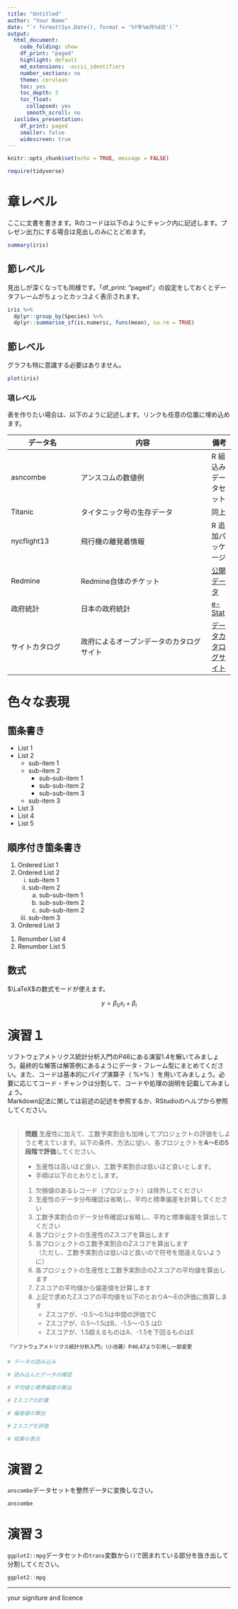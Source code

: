 ```yaml
---
title: "Untitled"
author: "Your Name"
date: "`r format(Sys.Date(), format = '%Y年%m月%d日')`"
output:
  html_document:
    code_folding: show
    df_print: "paged"
    highlight: default
    md_extensions: -ascii_identifiers
    number_sections: no
    theme: cerulean
    toc: yes
    toc_depth: 3
    toc_float:
      collapsed: yes
      smooth_scroll: no
  ioslides_presentation:
    df_print: paged
    smaller: false
    widescreen: true
---
```


```r
knitr::opts_chunk$set(echo = TRUE, message = FALSE)

require(tidyverse)
```

# 章レベル
ここに文書を書きます。Rのコードは以下のようにチャンク内に記述します。プレゼン出力にする場合は見出しのみにとどめます。  

```r
summary(iris)
```

## 節レベル
見出しが深くなっても同様です。「df_print: "paged"」の設定をしておくとデータフレームがちょっとカッコよく表示されます。  

```r
iris %>% 
  dplyr::group_by(Species) %>% 
  dplyr::summarise_if(is.numeric, funs(mean), na.rm = TRUE)
```

## 節レベル
グラフも特に意識する必要はありません。  
```r
plot(iris)
```

### 項レベル
表を作りたい場合は、以下のように記述します。リンクも任意の位置に埋め込めます。  

データ名       | 内容                       | 備考
---------------|----------------------------|-----
asncombe       | アンスコムの数値例         | R 組込みデータセット
Titanic        | タイタニック号の生存データ | 同上
nycflight13    | 飛行機の離発着情報         | R 追加パッケージ
Redmine        | Redmine自体のチケット      |  [公開データ](http://www.redmine.org/projects/redmine/issues)
政府統計       | 日本の政府統計             | [e-Stat](https://www.e-stat.go.jp/)
サイトカタログ | 政府によるオープンデータのカタログサイト | [データカタログサイト](http://www.data.go.jp/)

# 色々な表現

## 箇条書き

* List 1
* List 2
    * sub-item 1
    + sub-item 2
        * sub-sub-item 1
        + sub-sub-item 2
        - sub-sub-item 3
    - sub-item 3
* List 3
+ List 4
- List 5

## 順序付き箇条書き

1. Ordered List 1
1. Ordered List 2
    i) sub-item 1
    i) sub-item 2
        a. sub-sub-item 1
        a. sub-sub-item 2
        a. sub-sub-item 2
    i) sub-item 3
1. Ordered List 3
(@) Renumber List 4
(@) Renumber List 5

## 数式
$\LaTeX$の数式モードが使えます。

$$y = \beta_{0} x_{i} + \beta_{i}$$

# 演習１
ソフトウェアメトリクス統計分析入門のP46にある演習1.4を解いてみましょう。最終的な解答は解答例にあるようにデータ・フレーム型にまとめてください。また、コードは基本的にパイプ演算子（ %>% ）を用いてみましょう。必要に応じてコード・チャンクは分割して、コードや処理の説明を記載してみましょう。  
Markdown記法に関しては前述の記述を参照するか、RStudioのヘルプから参照してください。  
　  

> **問題**
> 生産性に加えて、工数予実割合も加味してプロジェクトの評価をしようと考えています。以下の条件、方法に従い、各プロジェクトを**A～Eの5段階で評価**してください。  
>   
> * 生産性は高いほど良い、工数予実割合は低いほど良いとします。
> * 手順は以下のとおりとします。
> 
> 1. 欠損値のあるレコード（プロジェクト）は除外してください
> 1. 生産性のデータ分布確認は省略し、平均と標準偏差を計算してください
> 1. 工数予実割合のデータ分布確認は省略し、平均と標準偏差を算出してください
> 1. 各プロジェクトの生産性のZスコアを算出します
> 1. 各プロジェクトの工数予実割合のZスコアを算出します	
>    （ただし、工数予実割合は低いほど良いので符号を間違えないように）
> 1. 各プロジェクトの生産性と工数予実割合のZスコアの平均値を算出します
> 1. Zスコアの平均値から偏差値を計算します
> 1. 上記で求めたZスコアの平均値を以下のとおりA～Eの評価に換算します
>     + Zスコアが、-0.5～0.5は中間の評価でC
>     + Zスコアが、0.5～1.5はB、-1.5～-0.5 はD
>     + Zスコアが、1.5超えるものはA、-1.5を下回るものはE

^『ソフトウェアメトリクス統計分析入門』（小池著）P46,47より引用し一部変更^
　  

```r
# データの読み込み

# 読み込んだデータの確認

# 平均値と標準偏差の算出

# Zスコアの計算

# 偏差値の算出

# Zスコアを評価

# 結果の表示

```


# 演習２
`anscombe`データセットを整然データに変換しなさい。  

```r
anscombe
```

# 演習３
`ggplot2::mpg`データセットの`trans`変数から`()`で囲まれている部分を抜き出して分割してください。  

```r
ggplot2::mpg
```



---

your signiture and licence